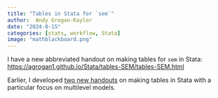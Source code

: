 ```yaml
---
title: "Tables in Stata for `sem`"
author:  Andy Grogan-Kaylor 
date: "2024-8-15"
categories: [stats, workflow, Stata]
image: "mathblackboard.png"
---
```


I have a new abbreviated handout on making tables for `sem` in Stata: [https://agrogan1.github.io/Stata/tables-SEM/tables-SEM.html](https://agrogan1.github.io/Stata/tables-SEM/tables-SEM.html)

Earlier, I developed [two new handouts](https://agrogan1.github.io/posts/tables-in-Stata/index.html) on making tables in Stata with a particular focus on multilevel models.





